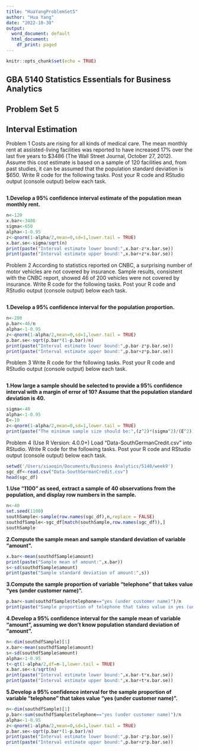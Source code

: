 ```yaml
---
title: "HuaYangProblemSet5"
author: "Hua Yang"
date: "2022-10-30"
output:
  word_document: default
  html_document:
    df_print: paged
---
```


```r
knitr::opts_chunk$set(echo = TRUE)
```

## GBA 5140 Statistics Essentials for Business Analytics
## Problem Set 5
## Interval Estimation


Problem 1
Costs are rising for all kinds of medical care. The mean monthly rent at assisted-living facilities was reported to have increased 17% over the last five years to $3486 (The Wall Street Journal, October 27, 2012). Assume this cost estimate is based on a sample of 120 facilities and, from past studies, it can be assumed that the population standard deviation is $650. Write R code for the following tasks. Post your R code and RStudio output (console output) below each task.


 ```r

```

**1.Develop a 95% confidence interval estimate of the population mean monthly rent.**
```r
n<-120
x.bar<-3486
sigma<-650
alpha<-1-0.95
z<-qnorm(1-alpha/2,mean=0,sd=1,lower.tail = TRUE)
x.bar.se<-sigma/sqrt(n)
print(paste("Interval estimate lower bound:",x.bar-z*x.bar.se))
print(paste("Interval estimate upper bound:",x.bar+z*x.bar.se))
```

Problem 2
According to statistics reported on CNBC, a surprising number of motor vehicles are not covered by insurance. Sample results, consistent with the CNBC report, showed 46 of 200 vehicles were not covered by insurance. Write R code for the following tasks. Post your R code and RStudio output (console output) below each task.


```r

```

 

**1.Develop a 95% confidence interval for the population proportion.**

```r
n<-200
p.bar<-46/n
alpha<-1-0.95
z<-qnorm(1-alpha/2,mean=0,sd=1,lower.tail = TRUE)
p.bar.se<-sqrt(p.bar*(1-p.bar)/n)
print(paste("Interval estimate lower bound:",p.bar-z*p.bar.se))
print(paste("Interval estimate upper bound:",p.bar+z*p.bar.se))
```

Problem 3
Write R code for the following tasks. Post your R code and RStudio output (console output) below each task.

```r

```
**1.How large a sample should be selected to provide a 95% confidence interval with a margin of error of 10? Assume that the population standard deviation is 40.**
```r
sigma<-40
alpha<-1-0.95
E<-10
z<-qnorm(1-alpha/2,mean=0,sd=1,lower.tail = TRUE)
print(paste("The minimum sample size should be:",(z^2)*(sigma^2)/(E^2)))
```


Problem 4 (Use R Version: 4.0.0+)
Load “Data-SouthGermanCredit.csv” into RStudio. Write R code for the following tasks. Post your R code and RStudio output (console output) below each task.

```r
setwd('/Users/xiaoqin/Documents/Business Analytics/5140/week9')
sgc_df<-read.csv("Data-SouthGermanCredit.csv")
head(sgc_df)
```
**1.Use “1100” as seed, extract a sample of 40 observations from the population, and display row numbers in the sample.**
```r
n<-40
set.seed(1100)
southSample<-sample(row.names(sgc_df),n,replace = FALSE)
southdfSample<-sgc_df[match(southSample,row.names(sgc_df)),]
southSample
```
**2.Compute the sample mean and sample standard deviation of variable “amount”.**
```r
x.bar<-mean(southdfSample$amount)
print(paste("Sample mean of amount:",x.bar))
s<-sd(southdfSample$amount)
print(paste("Sample standard deviation of amount:",s))
```
**3.Compute the sample proportion of variable “telephone” that takes value “yes (under customer name)”.**
```r
p.bar<-sum(southdfSample$telephone=="yes (under customer name)")/n
print(paste("Sample proportion of telephone that takes value in yes (under customer name)",p.bar))
```
**4.Develop a 95% confidence interval for the sample mean of variable “amount”, assuming we don’t know population standard deviation of “amount”.**
```r
n<-dim(southdfSample)[1]
x.bar<-mean(southdfSample$amount)
s<-sd(southdfSample$amount)
alpha<-1-0.95
t<-qt(1-alpha/2,df=n-1,lower.tail = TRUE)
x.bar.se<-s/sqrt(n)
print(paste("Interval estimate lower bound:",x.bar-t*x.bar.se))
print(paste("Interval estimate upper bound:",x.bar+t*x.bar.se))
```

**5.Develop a 95% confidence interval for the sample proportion of variable “telephone” that takes value “yes (under customer name)”.**
```r
n<-dim(southdfSample)[1]
p.bar<-sum(southdfSample$telephone=="yes (under customer name)")/n
alpha<-1-0.95
z<-qnorm(1-alpha/2,mean=0,sd=1,lower.tail = TRUE)
p.bar.se<-sqrt(p.bar*(1-p.bar)/n)
print(paste("Interval estimate lower bound:",p.bar-z*p.bar.se))
print(paste("Interval estimate upper bound:",p.bar+z*p.bar.se))
```